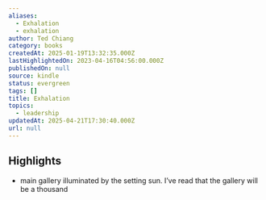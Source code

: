 ```yaml
---
aliases:
  - Exhalation
  - exhalation
author: Ted Chiang
category: books
createdAt: 2025-01-19T13:32:35.000Z
lastHighlightedOn: 2023-04-16T04:56:00.000Z
publishedOn: null
source: kindle
status: evergreen
tags: []
title: Exhalation
topics:
  - leadership
updatedAt: 2025-04-21T17:30:40.000Z
url: null
---
```

## Highlights

- main gallery illuminated by the setting sun. I’ve read that the gallery will be a thousand
